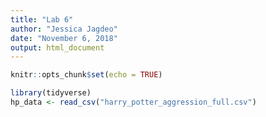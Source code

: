 ```yaml
---
title: "Lab 6"
author: "Jessica Jagdeo"
date: "November 6, 2018"
output: html_document
---
```


```r
knitr::opts_chunk$set(echo = TRUE)
```

```r
library(tidyverse)
hp_data <- read_csv("harry_potter_aggression_full.csv")
```

